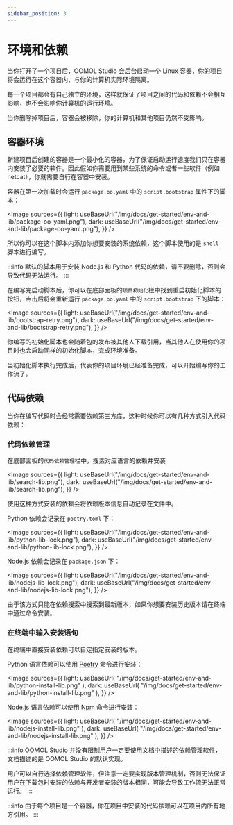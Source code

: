 ```yaml
---
sidebar_position: 3
---
```



# 环境和依赖

当你打开了一个项目后，OOMOL Studio 会后台启动一个 Linux 容器，你的项目将会运行在这个容器内，与你的计算机实际环境隔离。

每一个项目都会有自己独立的环境，这样就保证了项目之间的代码和依赖不会相互影响，也不会影响你计算机的运行环境。

当你删除掉项目后，容器会被移除，你的计算机和其他项目仍然不受影响。

## 容器环境

新建项目后创建的容器是一个最小化的容器，为了保证启动运行速度我们只在容器内安装了必要的软件。因此假如你需要用到某些系统的命令或者一些软件（例如 netcat），你就需要自行在容器中安装。

容器在第一次加载时会运行 `package.oo.yaml` 中的 `script.bootstrap` 属性下的脚本：

<Image
  sources={{
    light: useBaseUrl("/img/docs/get-started/env-and-lib/package-oo-yaml.png"),
    dark: useBaseUrl("/img/docs/get-started/env-and-lib/package-oo-yaml.png"),
  }}
/>

所以你可以在这个脚本内添加你想要安装的系统依赖，这个脚本使用的是 `shell` 脚本进行编写。

:::info
默认的脚本用于安装 Node.js 和 Python 代码的依赖，请不要删除，否则会导致代码无法运行。
:::

在编写完启动脚本后，你可以在底部面板的`项目初始化`栏中找到重启初始化脚本的按钮，点击后将会重新运行 `package.oo.yaml` 中的 `script.bootstrap` 下的脚本：

<Image
  sources={{
    light: useBaseUrl("/img/docs/get-started/env-and-lib/bootstrap-retry.png"),
    dark: useBaseUrl("/img/docs/get-started/env-and-lib/bootstrap-retry.png"),
  }}
/>

你编写的初始化脚本也会随着包的发布被其他人下载引用，当其他人在使用你的项目时也会启动同样的初始化脚本，完成环境准备。

当初始化脚本执行完成后，代表你的项目环境已经准备完成，可以开始编写你的工作流了。

## 代码依赖

当你在编写代码时会经常需要依赖第三方库，这种时候你可以有几种方式引入代码依赖：

### 代码依赖管理

在底部面板的`代码依赖管理`栏中，搜索对应语言的依赖并安装

<Image
  sources={{
    light: useBaseUrl("/img/docs/get-started/env-and-lib/search-lib.png"),
    dark: useBaseUrl("/img/docs/get-started/env-and-lib/search-lib.png"),
  }}
/>

使用这种方式安装的依赖会将依赖版本信息自动记录在文件中。

Python 依赖会记录在 `poetry.toml` 下：

<Image
  sources={{
    light: useBaseUrl("/img/docs/get-started/env-and-lib/python-lib-lock.png"),
    dark: useBaseUrl("/img/docs/get-started/env-and-lib/python-lib-lock.png"),
  }}
/>

Node.js 依赖会记录在 `package.json` 下：

<Image
  sources={{
    light: useBaseUrl("/img/docs/get-started/env-and-lib/nodejs-lib-lock.png"),
    dark: useBaseUrl("/img/docs/get-started/env-and-lib/nodejs-lib-lock.png"),
  }}
/>

由于该方式只能在依赖搜索中搜索到最新版本，如果你想要安装历史版本请在终端中通过命令安装。

### 在终端中输入安装语句

在终端中直接安装依赖可以自定指定安装的版本。

Python 语言依赖可以使用 [Poetry](https://python-poetry.org/docs/) 命令进行安装：

<Image
  sources={{
    light: useBaseUrl(
      "/img/docs/get-started/env-and-lib/python-install-lib.png"
    ),
    dark: useBaseUrl(
      "/img/docs/get-started/env-and-lib/python-install-lib.png"
    ),
  }}
/>

Node.js 语言依赖可以使用 [Npm](https://docs.npmjs.com/) 命令进行安装：

<Image
  sources={{
    light: useBaseUrl(
      "/img/docs/get-started/env-and-lib/nodejs-install-lib.png"
    ),
    dark: useBaseUrl(
      "/img/docs/get-started/env-and-lib/nodejs-install-lib.png"
    ),
  }}
/>

:::info
OOMOL Studio 并没有限制用户一定要使用文档中描述的依赖管理软件，文档描述的是 OOMOL Studio 的默认实现。

用户可以自行选择依赖管理软件，但注意一定要实现版本管理机制，否则无法保证用户在下载包时安装的依赖与开发者安装的版本相同，可能会导致工作流无法正常运行。
:::

:::info
由于每个项目是一个容器，你在项目中安装的代码依赖可以在项目内所有地方引用。
:::
